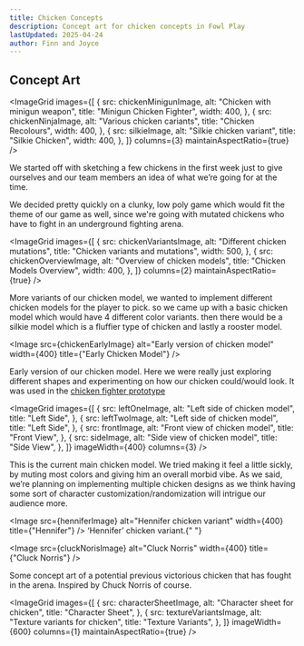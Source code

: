 ```yaml
---
title: Chicken Concepts
description: Concept art for chicken concepts in Fowl Play
lastUpdated: 2025-04-24
author: Finn and Joyce
---
```




## Concept Art

<ImageGrid
  images={[
    {
      src: chickenMinigunImage,
      alt: "Chicken with minigun weapon",
      title: "Minigun Chicken Fighter",
      width: 400,
    },
    {
      src: chickenNinjaImage,
      alt: "Various chicken cariants",
      title: "Chicken Recolours",
      width: 400,
    },
    {
      src: silkieImage,
      alt: "Silkie chicken variant",
      title: "Silkie Chicken",
      width: 400,
    },
  ]}
  columns={3}
  maintainAspectRatio={true}
/>

We started off with sketching a few chickens in the first week just to give ourselves and our team members an idea of what we’re going for at the time.

We decided pretty quickly on a clunky, low poly game which would fit the theme of our game as well, since we're going with mutated chickens who have to fight in an underground fighting arena.

<ImageGrid
  images={[
    {
      src: chickenVariantsImage,
      alt: "Different chicken mutations",
      title: "Chicken variants and mutations",
      width: 500,
    },
    {
      src: chickenOverviewImage,
      alt: "Overview of chicken models",
      title: "Chicken Models Overview",
      width: 400,
    },
  ]}
  columns={2}
  maintainAspectRatio={true}
/>

More variants of our chicken model, we wanted to implement different chicken models for the player to pick. so we came up with a basic chicken model which would have 4 different color variants. then there would be a silkie model which is a fluffier type of chicken and lastly a rooster model.

<Image
  src={chickenEarlyImage}
  alt="Early version of chicken model"
  width={400}
  title={"Early Chicken Model"}
/>

Early version of our chicken model. Here we were really just exploring different shapes and experimenting on how our chicken could/would look. It was used in the [chicken fighter prototype](/prototype/chicken-fighter)

<ImageGrid
  images={[
    {
      src: leftOneImage,
      alt: "Left side of chicken model",
      title: "Left Side",
    },
    {
      src: leftTwoImage,
      alt: "Left side of chicken model",
      title: "Left Side",
    },
    {
      src: frontImage,
      alt: "Front view of chicken model",
      title: "Front View",
    },
    {
      src: sideImage,
      alt: "Side view of chicken model",
      title: "Side View",
    },
  ]}
  imageWidth={400}
  columns={3}
/>

This is the current main chicken model. We tried making it feel a little sickly, by muting most colors and giving him an overall morbid vibe. As we said, we’re planning on implementing multiple chicken designs as we think having some sort of character customization/randomization will intrigue our audience more.

<Image
  src={henniferImage}
  alt="Hennifer chicken variant"
  width={400}
  title={"Hennifer"}
/>
‘Hennifer’ chicken variant.{" "}

<Image
  src={cluckNorisImage}
  alt="Cluck Norris"
  width={400}
  title={"Cluck Norris"}
/>

Some concept art of a potential previous victorious chicken that has fought in the arena. Inspired by Chuck Norris of course.

<ImageGrid
  images={[
    {
      src: characterSheetImage,
      alt: "Character sheet for chicken",
      title: "Character Sheet",
    },
    {
      src: textureVariantsImage,
      alt: "Texture variants for chicken",
      title: "Texture Variants",
    },
  ]}
  imageWidth={600}
  columns={1}
  maintainAspectRatio={true}
/>
